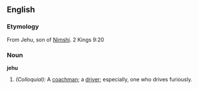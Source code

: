 ==English==

===Etymology===
From Jehu, son of [[Nimshi]]. 2 Kings 9:20

===Noun===
'''jehu'''

#''(Colloquial):'' A [[coachman]]; a [[driver]]; especially, one who drives furiously.